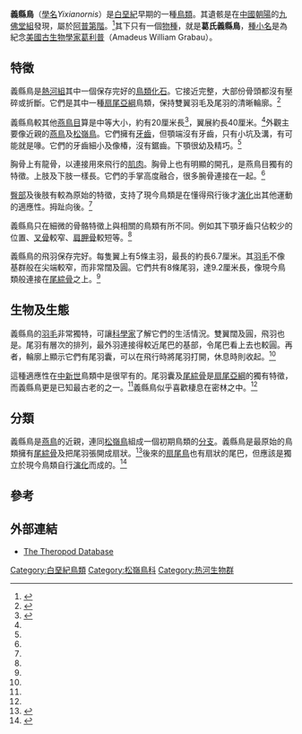 {{Automatic Taxobox
| taxon =  Yixianornis
| fossil_range = 早[[白堊紀|白堊紀]]{{fossil range|120}}
| image = YixianornisGrabaui-PaleozoologicalMuseumOfChina-May23-08.jpg
| image_width = 250px
| authority =  <small>Zhou & Zhang, 2001</small>
| subdivision_ranks = [[種|種]]
| subdivision =
* '''葛氏義縣鳥 ''Y. grabaui''''' <small>Zhou & Zhang, 2001</small>
}}

'''義縣鳥'''（[[學名|學名]]''Yixianornis''）是[[白堊紀|白堊紀]]早期的一種[[鳥類|鳥類]]。其遺骸是在[[中國|中國]][[朝阳市|朝陽]]的[[九佛堂組|九佛堂組]]發現，屬於[[阿普第階|阿普第階]]。<ref name="Heetal2004">{{Cite journal|author=He, H.Y., Wang, X.L., Zhou, Z.H., Wang, F., Boven, A., Shi, G.H., Zhu R.X|year=2004|title=Timing of the Jiufotang Formation (Jehol Group) in Liaoning, northeastern China, and its implications|journal=Geophysical Research Letters|volume=31|issue=13|pages=1709}}</ref>其下只有一個[[物種|物種]]，就是'''葛氏義縣鳥'''，[[種小名|種小名]]是為紀念[[美國|美國]][[古生物學|古生物學家]][[葛利普|葛利普]]（Amadeus William Grabau）。

==特徵==
義縣鳥是[[熱河組|熱河組]]其中一個保存完好的[[鳥類|鳥類]][[化石|化石]]。它接近完整，大部份骨頭都沒有壓碎或折斷。它們是其中一種[[扇尾亞綱|扇尾亞綱]]鳥類，保持雙翼羽毛及尾羽的清晰輪廓。<ref name=clarke2006>{{Cite journal|author=Clarke, J.A., Zhou, Z. and Zhang, F|year=2006|title=Insight into the evolution of avian flight from a new clade of Early Cretaceous ornithurines from China and the morphology of ''Yixianornis grabaui''|journal=Journal of Anatomy|volume=208|issue=3|pages=287-308|doi=10.1111/j.1469-7580.2006.00534.x|url=http://www.blackwell-synergy.com/doi/pdf/10.1111/j.1469-7580.2006.00534.x}}{{Dead link|date=2019年10月 |bot=InternetArchiveBot |fix-attempted=yes }}</ref>

義縣鳥較其他[[燕鳥目|燕鳥目]]算是中等大小，約有20厘米長<ref name="Holtz2008">{{Cite book|author=Holtz, Thomas R. Jr|year=2008|title=Dinosaurs: The Most Complete, Up-to-Date Encyclopedia for Dinosaur Lovers of All Ages|url=https://archive.org/details/dinosaursmostcom00holt|publisher=Random House Books for Young Readers}}</ref>，翼展約長40厘米。<ref name=clarke2006/>外觀主要像近親的[[燕鳥|燕鳥]]及[[松嶺鳥|松嶺鳥]]。它們擁有[[牙齒|牙齒]]，但顎端沒有牙齒，只有小坑及溝，有可能就是喙。它們的牙齒細小及像椿，沒有鋸齒。下顎很幼及精巧。<ref name=clarke2006/>

胸骨上有龍骨，以連接用來飛行的[[肌肉|肌肉]]。胸骨上也有明顯的開孔，是燕鳥目獨有的特徵。上肢及下肢一樣長。它們的手掌高度融合，很多腕骨連接在一起。<ref name=clarke2006/>

[[臀部|臀部]]及後肢有較為原始的特徵，支持了現今鳥類是在懂得飛行後才[[演化|演化]]出其他運動的適應性。拇趾向後。<ref name=clarke2006/>

義縣鳥只在細微的骨骼特徵上與相關的鳥類有所不同。例如其下顎牙齒只佔較少的位置、[[叉骨|叉骨]]較窄、[[肩胛骨|肩胛骨]]較短等。<ref name=clarke2006/>

義縣鳥的飛羽保存完好。每隻翼上有5條主羽，最長的約長6.7厘米。其[[羽毛|羽毛]]不像基群般在尖端較窄，而非常闊及圓。它們共有8條尾羽，達9.2厘米長，像現今鳥類般連接在[[尾綜骨|尾綜骨]]之上。<ref name=clarke2006/>

==生物及生態==
義縣鳥的[[羽毛|羽毛]]非常獨特，可讓[[科學家|科學家]]了解它們的生活情況。雙翼闊及圓，飛羽也是。尾羽有層次的排列，最外羽連接得較近尾巴的基部，令尾巴看上去也較圓。再者，輪廓上顯示它們有尾羽囊，可以在飛行時將尾羽打開，休息時則收起。<ref name=clarke2006/>

這種適應性在[[中新世|中新世]]鳥類中是很罕有的。尾羽囊及[[尾綜骨|尾綜骨]]是[[扇尾亞綱|扇尾亞綱]]的獨有特徵，而義縣鳥更是已知最古老的之一。<ref name=clarke2006/>義縣鳥似乎喜歡棲息在密林之中。<ref name=clarke2006/>

==分類==
義縣鳥是[[燕鳥|燕鳥]]的近親，連同[[松嶺鳥|松嶺鳥]]組成一個初期鳥類的[[分支|分支]]。義縣鳥是最原始的鳥類擁有[[尾綜骨|尾綜骨]]及把尾羽張開成扇狀。<ref name="Clarkeetal2006">{{Cite journal|author=Clarke, Julia A., Zhou, Zhonghe, Zhang, Fucheng|year=2006|title=Insight into the evolution of avian flight from a new clade of Early Cretaceous ornithurines from China and the morphology of ''Yixianornis grabaui''|journal=Journal of Anatomy|volume=208|pages=287-308}}</ref>後來的[[扇尾鳥|扇尾鳥]]也有扇狀的尾巴，但應該是獨立於現今鳥類自行[[演化|演化]]而成的。<ref name="O'connoretal.2009">{{Cite journal|author=Jingmai K. O’connor, Xuri Wang, Luis M. Chiappe, Chunling Gao, Qingjin Meng,Xiaodong Cheng, And Jinyuan Liu|year=2009|title=Phylogenetic support for a specialized clade of Cretaceous enantiornithine birds with information from a new species|journal=Journal of Vertebrate Paleontology|volume=29|issue=1|pages=188–204}}</ref>

==參考==
{{Reflist}}

==外部連結==
* [https://archive.is/20120630212337/home.comcast.net/~eoraptor/Phylogeny%20of%20Taxa.html The Theropod Database]
{{Paraves|B.}}
{{Taxonbar|from=Q310304}}

[[Category:白堊紀鳥類|Category:白堊紀鳥類]]
[[Category:松嶺鳥科|Category:松嶺鳥科]]
[[Category:热河生物群|Category:热河生物群]]